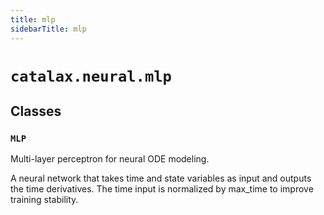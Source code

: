 ```yaml
---
title: mlp
sidebarTitle: mlp
---
```


# `catalax.neural.mlp`

## Classes

### `MLP` <sup><a href="https://github.com/JR-1991/Catalax/blob/master/catalax/neural/mlp.py#L12" target="_blank"><Icon icon="github" style="width: 14px; height: 14px;" /></a></sup>


Multi-layer perceptron for neural ODE modeling.

A neural network that takes time and state variables as input and outputs
the time derivatives. The time input is normalized by max_time to improve
training stability.

